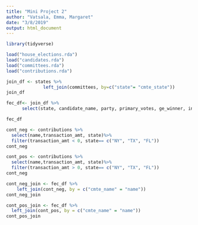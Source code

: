 ```yaml
---
title: "Mini Project 2"
author: "Vatsala, Emma, Margaret"
date: "3/8/2019"
output: html_document
---
```


```r
library(tidyverse)
```

```r
load("house_elections.rda")
load("candidates.rda")
load("committees.rda")
load("contributions.rda")
```

```r
join_df <- states %>%
              left_join(committees, by=c("state"= "cmte_state"))
join_df
```

```r
fec_df<- join_df %>%
      select(state, candidate_name, party, primary_votes, ge_winner, incumbent, cmte_name)

fec_df
```


```r
cont_neg <- contributions %>%
  select(name,transaction_amt, state)%>%
  filter(transaction_amt < 0, state== c("NY", "TX", "FL"))
cont_neg
```

```r
cont_pos <- contributions %>%
  select(name,transaction_amt, state)%>%
  filter(transaction_amt > 0, state== c("NY", "TX", "FL"))
cont_neg
```

```r
cont_neg_join <- fec_df %>%
    left_join(cont_neg, by = c("cmte_name" = "name"))
cont_neg_join
```

```r
cont_pos_join <- fec_df %>%
  left_join(cont_pos, by = c("cmte_name" = "name"))
cont_pos_join
```


